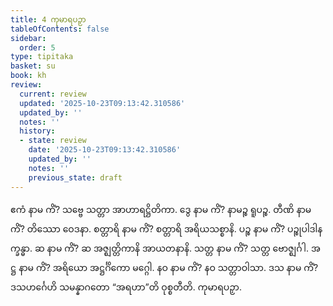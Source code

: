 ```yaml
---
title: 4 ကုမာရပဉှာ
tableOfContents: false
sidebar:
  order: 5
type: tipitaka
basket: su
book: kh
review:
  current: review
  updated: '2025-10-23T09:13:42.310586'
  updated_by: ''
  notes: ''
  history:
  - state: review
    date: '2025-10-23T09:13:42.310586'
    updated_by: ''
    notes: ''
    previous_state: draft
---
```



<ReviewStatus review={frontmatter.review} showDetails={true} />

<HypothesisAnnotation frontmatter={frontmatter} />

<DynamicBreadcrumb />

<Division number="1" book="kh" e="ch" v="18" p="4">

<Paragraph number="20" book="kh">
ဧကံ နာမ ကိံ? သဗ္ဗေ သတ္တာ အာဟာရဋ္ဌိတိကာ.
</Paragraph>

</Division>
<Division number="2" book="kh" e="ch" v="18" p="3">

<Paragraph number="21" book="kh">
ဒွေ နာမ ကိံ? နာမဉ္စ ရူပဉ္စ.
</Paragraph>

</Division>
<Division number="3" book="kh" e="ch" v="18" p="3">

<Paragraph number="22" book="kh">
တီဏိ နာမ ကိံ? တိဿော ဝေဒနာ.
</Paragraph>

</Division>
<Division number="4" book="kh" e="ch" v="18" p="3">

<Paragraph number="23" book="kh">
စတ္တာရိ နာမ ကိံ? စတ္တာရိ အရိယသစ္စာနိ.
</Paragraph>

</Division>
<Division number="5" book="kh" e="ch" v="18" p="3">

<Paragraph number="24" book="kh">
ပဉ္စ နာမ ကိံ? ပဉ္စုပါဒါနက္ခန္ဓာ.
</Paragraph>

</Division>
<Division number="6" book="kh" e="ch" v="18" p="3">

<Paragraph number="25" book="kh">
ဆ နာမ ကိံ? ဆ အဇ္ဈတ္တိကာနိ အာယတနာနိ.
</Paragraph>

</Division>
<Division number="7" book="kh" e="ch" v="18" p="3">

<Paragraph number="26" book="kh">
သတ္တ နာမ ကိံ? သတ္တ ဗောဇ္ဈင်္ဂါ.
</Paragraph>

</Division>
<Division number="8" book="kh" e="ch" v="18" p="3">

<Paragraph number="27" book="kh">
အဋ္ဌ နာမ ကိံ? အရိယော အဋ္ဌင်္ဂိကော မဂ္ဂေါ.
</Paragraph>

</Division>
<Division number="9" book="kh" e="ch" v="18" p="3">

<Paragraph number="28" book="kh">
နဝ နာမ ကိံ? နဝ သတ္တာဝါသာ.
</Paragraph>

</Division>
<Division number="10" book="kh" e="ch" v="18" p="3">

<Paragraph number="29" book="kh">
ဒသ နာမ ကိံ? ဒသဟင်္ဂေဟိ သမန္နာဂတော “အရဟာ”တိ ဝုစ္စတီတိ.

</Paragraph>
</Division>

<Paragraph number="30" type="center" book="kh">
ကုမာရပဉှာ.
</Paragraph>